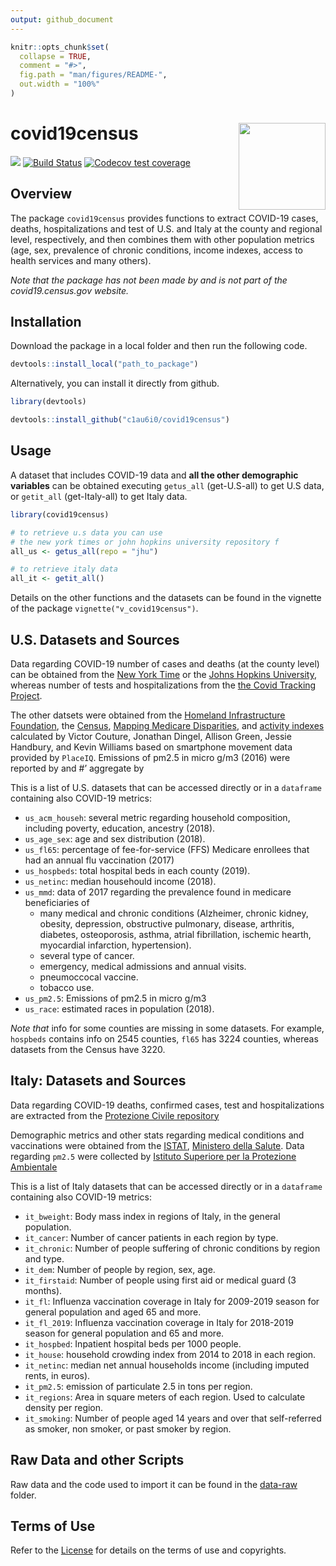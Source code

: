 ```yaml
---
output: github_document
---
```


<!-- README.md is generated from README.Rmd. Please edit that file -->

```r
knitr::opts_chunk$set(
  collapse = TRUE,
  comment = "#>",
  fig.path = "man/figures/README-",
  out.width = "100%"
)
```

# covid19census  <img src='inst/img/hexsticker2.png' align="right" height="139" >

<!-- badges: start -->

[![](https://img.shields.io/badge/devel%20version-0.0.1.600-blue.svg)](https://codecov.io/gh/c1au6i0/covid19census?branch=master)
[![Build Status](https://travis-ci.com/c1au6i0/covid19census.svg?branch=master)](https://travis-ci.com/c1au6i0/covid19census)
[![Codecov test coverage](https://codecov.io/gh/c1au6i0/covid19census/branch/master/graph/badge.svg)](https://codecov.io/gh/c1au6i0/covid19census?branch=master)

<!-- badges: end -->

## Overview

The package `covid19census` provides functions to extract COVID-19 cases, deaths, hospitalizations and test of U.S. and Italy at the county and regional level, respectively, and then combines them with other population metrics (age, sex, prevalence of chronic conditions, income indexes, access to health services and many others).

*Note that the package has not been made by and is not part of the covid19.census.gov website.*

## Installation

Download the package in a local folder and then run the following code.

```r
devtools::install_local("path_to_package")
```

Alternatively, you can install it directly from github.

```r
library(devtools)

devtools::install_github("c1au6i0/covid19census")
```

## Usage

A dataset that includes COVID-19 data and **all the other demographic variables** can be obtained executing `getus_all` (get-U.S-all) to get U.S data, or `getit_all` (get-Italy-all) to get Italy data.

```r
library(covid19census)

# to retrieve u.s data you can use 
# the new york times or john hopkins university repository f
all_us <- getus_all(repo = "jhu")

# to retrieve italy data
all_it <- getit_all()
```

Details on the other functions and the datasets can be found in the vignette of the package `vignette("v_covid19census")`.

## U.S. Datasets and Sources

Data regarding COVID-19 number of cases and deaths (at the county level) can be obtained from the [New York Time](https://github.com/nytimes/covid-19-data) or the [Johns Hopkins University](https://github.com/CSSEGISandData), whereas number of tests and hospitalizations from the [the Covid Tracking Project](https://covidtracking.com/api}).

The other datsets were obtained from the [Homeland Infrastructure Foundation](https://hifld-geoplatform.opendata.arcgis.com/datasets/hospitals/data?page=18), the [Census](https://data.census.gov/cedsci/table?q=United%20States), [Mapping Medicare Disparities](https://data.cms.gov/mapping-medicare-disparities), and [activity indexes](https://github.com/COVIDExposureIndices/COVIDExposureIndices) calculated by  Victor Couture, Jonathan Dingel, Allison Green, Jessie Handbury, and Kevin Williams based on smartphone movement data provided by `PlaceIQ`. Emissions of pm2.5 in micro g/m3 (2016) were reported by \href{http://fizz.phys.dal.ca/~atmos/martin/?page_id=140#V4.NA.02.MAPLE}{Atmoshpheric Composition Analysis Group} and
#'  aggregate by \href{https://github.com/wxwx1993/PM_COVID/blob/master/additional_preprocessing_code/download_pm25_values.md}{Ista Zahn and Ben Sabath}

This is a list of U.S. datasets that can be accessed directly or in a `dataframe` containing also COVID-19 metrics:

* `us_acm_househ`: several metric regarding household composition, including poverty, education, ancestry (2018).
* `us_age_sex`: age and sex distribution (2018).
* `us_fl65`:  percentage of fee-for-service (FFS) Medicare enrollees that had an annual flu vaccination (2017)
* `us_hospbeds`: total hospital beds in each county (2019).
* `us_netinc`: median househould income (2018).
* `us_mmd`: data of 2017 regarding the  prevalence found in medicare beneficiaries of 
    * many medical and chronic conditions (Alzheimer, chronic kidney, obesity, depression, obstructive pulmonary, disease, arthritis, diabetes, osteoporosis, asthma, atrial  fibrillation, ischemic hearth, myocardial infarction, hypertension).
    * several type of cancer.
    * emergency,  medical admissions and annual visits.
    * pneumoccocal vaccine.
    * tobacco use.
* `us_pm2.5`: Emissions of pm2.5 in micro g/m3
* `us_race`: estimated races in population (2018).
    
*Note that* info for some counties are missing in some datasets. For example, `hospbeds` contains info on 2545 counties, `fl65` has 3224 counties, whereas datasets from the Census have 3220.

## Italy: Datasets and Sources

Data regarding COVID-19 deaths, confirmed cases, test and hospitalizations are extracted from the [Protezione Civile repository](https://github.com/pcm-dpc/COVID-19)

Demographic metrics and other stats regarding medical conditions and vaccinations were obtained from the [ISTAT](http://dati.istat.it/?lang=en), [Ministero della Salute](http://www.salute.gov.it/portale/home.html). Data regarding `pm2.5` were collected by [Istituto Superiore per la Protezione Ambientale](https://annuario.isprambiente.it/pon/basic/14)


This is a list of Italy datasets that can be accessed directly or in a `dataframe` containing also COVID-19 metrics:

* `it_bweight`: Body mass index in regions of Italy, in the general population.
* `it_cancer`: Number of cancer patients in each region by type.
* `it_chronic`: Number of people suffering of chronic conditions by region and type.
* `it_dem`: Number of people by region, sex, age.
* `it_firstaid`: Number of people using first aid or medical guard (3 months). 
* `it_fl`: Influenza vaccination coverage in Italy for 2009-2019 season for general population and aged 65 and more.
* `it_fl_2019`: Influenza vaccination coverage in Italy for 2018-2019 season for general population and 65 and more.
* `it_hospbed`: Inpatient hospital beds per 1000 people.
* `it_house`:  household crowding index from 2014 to 2018 in each region.
* `it_netinc`:  median net annual households income (including imputed rents, in euros).
* `it_pm2.5`:  emission of particulate 2.5 in tons per region.
* `it_regions`: Area in square meters of each region. Used to calculate density per region.
* `it_smoking`: Number of people aged 14 years and over that self-referred as smoker, non smoker, or past smoker by region.

## Raw Data and other Scripts

Raw data and the code used to import it can be found in the [data-raw](https://github.com/c1au6i0/covid19census/tree/master/data-raw) folder. 


## Terms of Use

Refer to the [License](https://github.com/c1au6i0/covid19census/blob/master/LICENSE.md) for details on the terms of use and copyrights.



